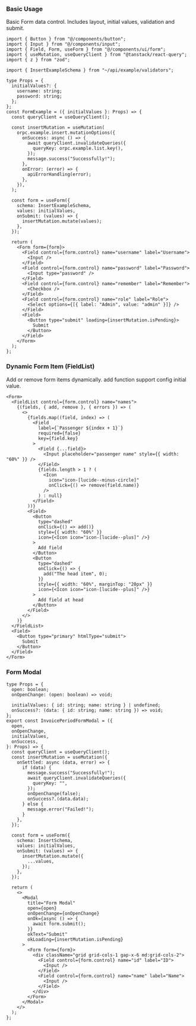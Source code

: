 ### Basic Usage

Basic Form data control. Includes layout, initial values, validation and submit.

```tsx
import { Button } from "@/components/button";
import { Input } from "@/components/input";
import { Field, Form, useForm } from "@/components/ui/form";
import { useMutation, useQueryClient } from "@tanstack/react-query";
import { z } from "zod";

import { InsertExampleSchema } from "~/api/example/validators";

type Props = {
  initialValues?: {
    username: string;
    password: string;
  };
};
const FormExample = ({ initialValues }: Props) => {
  const queryClient = useQueryClient();

  const insertMutation = useMutation(
    orpc.example.insert.mutationOptions({
      onSuccess: async () => {
        await queryClient.invalidateQueries({
          queryKey: orpc.example.list.key(),
        });
        message.success("Successfully!");
      },
      onError: (error) => {
        apiErrorHandling(error);
      },
    }),
  );

  const form = useForm({
    schema: InsertExampleSchema,
    values: initialValues,
    onSubmit: (values) => {
      insertMutation.mutate(values);
    },
  });

  return (
    <Form form={form}>
      <Field control={form.control} name="username" label="Username">
        <Input />
      </Field>
      <Field control={form.control} name="password" label="Password">
        <Input type="password" />
      </Field>
      <Field control={form.control} name="remember" label="Remember">
        <Checkbox />
      </Field>
      <Field control={form.control} name="role" label="Role">
        <Select options={[{ label: "Admin", value: "admin" }]} />
      </Field>
      <Field>
        <Button type="submit" loading={insertMutation.isPending}>
          Submit
        </Button>
      </Field>
    </Form>
  );
};
```

### Dynamic Form Item (FieldList)

Add or remove form items dynamically. add function support config initial value.

```tsx
<Form>
  <FieldList control={form.control} name="names">
    {(fields, { add, remove }, { errors }) => (
      <>
        {fields.map((field, index) => (
          <Field
            label={`Passenger ${index + 1}`}
            required={false}
            key={field.key}
          >
            <Field {...field}>
              <Input placeholder="passenger name" style={{ width: "60%" }} />
            </Field>
            {fields.length > 1 ? (
              <Icon
                icon="icon-[lucide--minus-circle]"
                onClick={() => remove(field.name)}
              />
            ) : null}
          </Field>
        ))}
        <Field>
          <Button
            type="dashed"
            onClick={() => add()}
            style={{ width: "60%" }}
            icon={<Icon icon="icon-[lucide--plus]" />}
          >
            Add field
          </Button>
          <Button
            type="dashed"
            onClick={() => {
              add("The head item", 0);
            }}
            style={{ width: "60%", marginTop: "20px" }}
            icon={<Icon icon="icon-[lucide--plus]" />}
          >
            Add field at head
          </Button>
        </Field>
      </>
    )}
  </FieldList>
  <Field>
    <Button type="primary" htmlType="submit">
      Submit
    </Button>
  </Field>
</Form>
```

### Form Modal

```tsx
type Props = {
  open: boolean;
  onOpenChange: (open: boolean) => void;

  initialValues: { id: string; name: string } | undefined;
  onSuccess?: (data: { id: string; name: string }) => void;
};
export const InvoicePeriodFormModal = ({
  open,
  onOpenChange,
  initialValues,
  onSuccess,
}: Props) => {
  const queryClient = useQueryClient();
  const insertMutation = useMutation({
    onSettled: async (data, error) => {
      if (data) {
        message.success("Successfully!");
        await queryClient.invalidateQueries({
          queryKey: "",
        });
        onOpenChange(false);
        onSuccess?.(data.data);
      } else {
        message.error("Failed!");
      }
    },
  });

  const form = useForm({
    schema: InsertSchema,
    values: initialValues,
    onSubmit: (values) => {
      insertMutation.mutate({
        ...values,
      });
    },
  });

  return (
    <>
      <Modal
        title="Form Modal"
        open={open}
        onOpenChange={onOpenChange}
        onOk={async () => {
          await form.submit();
        }}
        okText="Submit"
        okLoading={insertMutation.isPending}
      >
        <Form form={form}>
          <div className="grid grid-cols-1 gap-x-6 md:grid-cols-2">
            <Field control={form.control} name="id" label="ID">
              <Input />
            </Field>
            <Field control={form.control} name="name" label="Name">
              <Input />
            </Field>
          </div>
        </Form>
      </Modal>
    </>
  );
};
```
